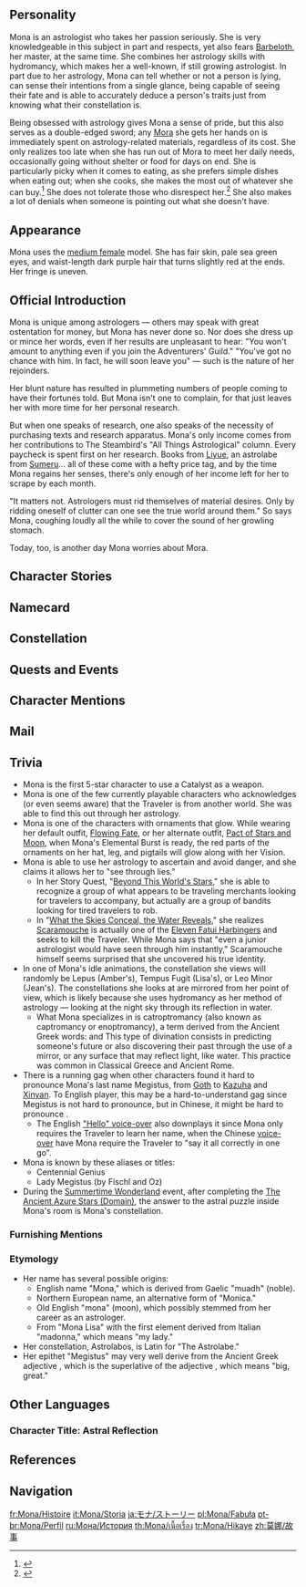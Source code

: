 {{CharacterTabs}}
{{Quote|A mysterious young astrologer who proclaims herself to be "Astrologist Mona Megistus," and who possesses abilities to match the title. Erudite, but prideful.<br />Though she is often strapped for cash and lives a life of thrift, she is resolved to never use astrology for profit... It is this very resolution that has caused her to constantly fret about money.|Description from the Official Website<ref>Official ''Genshin Impact'' Website: [https://genshin.hoyoverse.com/en/character/mondstadt?char=13 Mona]</ref>}}

==Personality==
{{Quote|A mysterious young astrologer who proclaims herself to be "Astrologist Mona Megistus," and who possesses abilities to match the title. Erudite, but prideful.|In-game character attributes and profile page text}}

Mona is an astrologist who takes her passion seriously. She is very knowledgeable in this subject in part and respects, yet also fears [[Barbeloth]], her master, at the same time. She combines her astrology skills with hydromancy, which makes her a well-known, if still growing astrologist. In part due to her astrology, Mona can tell whether or not a person is lying, can sense their intentions from a single glance, being capable of seeing their fate and is able to accurately deduce a person's traits just from knowing what their constellation is.

Being obsessed with astrology gives Mona a sense of pride, but this also serves as a double-edged sword; any [[Mora]] she gets her hands on is immediately spent on astrology-related materials, regardless of its cost. She only realizes too late when she has run out of Mora to meet her daily needs, occasionally going without shelter or food for days on end. She is particularly picky when it comes to eating, as she prefers simple dishes when eating out; when she cooks, she makes the most out of whatever she can buy.<ref>{{Ref/Companion|Mona}}</ref> She does not tolerate those who disrespect her.<ref>{{Ref/Quest|Where Ancient Stars Align}}</ref> She also makes a lot of denials when someone is pointing out what she doesn't have.

==Appearance==
{{See also|Flowing Fate|Pact of Stars and Moon}}
<!-- Keep appearance section short and concise. Limit to 3-4 sentences. Outfits should be described on the outfit pages. -->
Mona uses the [[:Category:Medium Female Characters|medium female]] model. She has fair skin, pale sea green eyes, and waist-length dark purple hair that turns slightly red at the ends. Her fringe is uneven.

==Official Introduction==
{{Official Introduction
|title=The shining stars above have long decided the fate of all.
|link=https://www.hoyolab.com/article/16276
|character=Mona
}}
{{Quote|Astrologist Mona Megistus's essays are truly fascinating. Not that I really get it, but it's super interesting nonetheless.|[[Ziwei]], a long-time reader of [[The Steambird]].}}

Mona is unique among astrologers &mdash; others may speak with great ostentation for money, but Mona has never done so. Nor does she dress up or mince her words, even if her results are unpleasant to hear: "You won't amount to anything even if you join the Adventurers' Guild." "You've got no chance with him. In fact, he will soon leave you" &mdash; such is the nature of her rejoinders.

Her blunt nature has resulted in plummeting numbers of people coming to have their fortunes told. But Mona isn't one to complain, for that just leaves her with more time for her personal research.

But when one speaks of research, one also speaks of the necessity of purchasing texts and research apparatus. Mona's only income comes from her contributions to The Steambird's "All Things Astrological" column. Every paycheck is spent first on her research. Books from [[Liyue]], an astrolabe from [[Sumeru]]... all of these come with a hefty price tag, and by the time Mona regains her senses, there's only enough of her income left for her to scrape by each month.

"It matters not. Astrologers must rid themselves of material desires. Only by ridding oneself of clutter can one see the true world around them." So says Mona, coughing loudly all the while to cover the sound of her growling stomach.

Today, too, is another day Mona worries about Mora.

==Character Stories==
{{Character Story
|title1        = Character Details
|text1         = <p>[[Teyvat]] is a place where people of all sorts go about their business. Merchants move products, knights patrol, and farmers till the land.</p><p>But if one were to ask Mona &mdash; the enigmatic and prideful astrologist &mdash; what she busies herself with, she will reply by saying that she is servicing a debt known as "life."</p><p>She will, however, vigorously deny being "poor," giving the following explanation:</p><p>"Beautiful veneers may obscure simple truths.</p><p>Exquisite food may mask its nutritional value.</p><p>One lives simply, all the better to expose this world's truths."</p><p>A frugal lifestyle, therefore, is a form of training to access the truth... Or so Mona will insist.</p><p>Teyvat is a place where people of all sorts go about their business, and even an enigmatic astrologist must look to hers.</p><p>&mdash;That said, it seems like bards might be the exception to this rule.</p>
|mention1      = a bard

|title2        = Character Story 1
|friendship2   = 2
|quest2        = Beyond This World's Stars
|text2         = <p>Recently, [[Barbeloth|Mona's teacher]], an old but highly skilled female astrologist, has entrusted a very important task to her.</p><p>Her teacher has an [[Alice|erstwhile rival-friend]] in [[Mondstadt]], and she wanted Mona to retrieve a highly confidential box from that person's successor.</p><p>"If you dare look inside that books... Well, you'll see."</p><p>That was the warning Mona received before departing.</p><p>To Mona's surprise, this successor was none other than the Spark Knight, [[Klee]].</p><p>The box was still extant, but due to Klee's actions and a series of accidents... Mona unwittingly unraveled the enigma behind the box.</p><p>"I&mdash;I'm done for. The thing inside this was the dark history of her youth... she will kill me if I go back like this..."</p><p>Mona was thus forced to stay in Mondstadt, beginning a bitterly frugal but bountifully fulfilling existence.</p>
|mention2      = "An erstwhile rival-friend",Klee,Barbeloth

|title3        = Character Story 2
|friendship3   = 3
|text3         = <p>Mona's astrology utilizes hydromancy, and she once explained the underlying principles thusly:</p><p>"It is people's fate that shines in the night sky, and though its reflection in water is but an illusion, it reveals the truth nonetheless."</p><p>No one else can quite comprehend this principle, but Mona's ability convinces people to believe in it anyway.</p><p>Albeit, sometimes grudgingly...</p><p>Her astrological readings are exceptionally precise, and she will neither lie nor hold anything back when revealing the results of her readings.</p><p>"Your son says that he's made it. That's a lie."</p><p>"You've got no chance with him. In fact, he will soon leave you."</p><p>The cold, hard truth is laid bare before people's eyes, complete with all the grisly details that they would rather remained buried.</p><p>Mona will make no exceptions to this, and as such she can seem completely lacking in human emotion.</p><p>But sometimes, on a clear night, she can be seen on a high mountain slope.</p><p>There, Mona gazes up at the stars in the sky &mdash; so close, she feels, that she could almost reach out and touch them &mdash; with gentle eyes, humming an unknown tune to herself.</p>
|mention3      = 

|title4        = Character Story 3
|friendship4   = 4
|text4         = <p>Having never studied the art of finance, the astrologist Mona is always hovering around the poverty line.</p><p>In order to save on food expenses, she once ate mushrooms for an entire month straight. If not for some relief funds coming from time to time, she would have had trouble eking out a living.</p><p>Mona does in fact have some money set aside. Even though she must eventually run dry without an income, she can slow the bleeding by scrimping in the food department.</p><p>So where does the rest of the Mora go? Well, if you've ever had a look inside her lab, then know that the big pile of astrology-related apparatus and tools in there didn't come out of thin air.</p><p>In fact, all of them come with a hefty price tag &mdash; books from [[Liyue]], an astrolabe from [[Sumeru]]... The shipping fees alone are impressive.</p><p>That Mona should be in abject poverty comes, therefore, as no surprise.</p><p>In order to support herself, Mona eventually took up a commercial contract &mdash; her contributions to a column about constellation in [[The Steambird]] have become her most stable income source.</p><p>Now having a monthly income, Mona could have left her life of poverty. But how could an astrologist's pursuit of knowledge end here?</p><p>Whenever she gets paid, Mona will immediately shell out on more astrology-related resources, returning to a state of destitution once more.</p><p>This process plays out every month.</p><p>Today, too, is another day Mona worries over Mora.</p>
|mention4      = 

|title5        = Character Story 4
|friendship5   = 5
|quest5        = Beyond This World's Stars
|text5         = <p>Mona will sometimes meet up with Klee and [[Albedo]], her primary reason being to get a free meal.</p><p>Secondary to that is to exchange pointers with Albedo.</p><p>Since they are both people who seek to unveil the principles of the world, and both are accomplished students of famed masters, aligning themselves with one another and working together is perfectly normal.</p><p>Mona staunchly defends her teacher's image in front of Albedo.</p><p>However, she also often complains about "that old hag."</p><p>"You speak of your illustrious lineage, yet you also refer to your master as a "hag" and a "stubborn dimwit." Which of these descriptions is accurate?"</p><p>Albedo could not help but ask this question &mdash; and when he did, Mona promptly realized that she had never given it much thought herself.</p><p>Stroking her chin, she pondered this paradox deeply for a moment, before responding:</p><p>"Hmph. The techniques passed down to me are exceptional, of course, but my teacher is not my equal.</p><p>Does she know the market rates for eggs, butter, or wheat? In this regard, I have already far surpassed her."</p>
|mention5      = Albedo,Klee,"That old hag"

|title6        = Character Story 5
|friendship6   = 6
|text6         = <p>During her apprenticeship, Mona found that the subtle abstractions of her master's teachings could explain the laws that governed the existence of all things.</p><p>Human hearts were guided by these laws, and if one had great enough powers of calculation, all the mysteries of the world could be understood.</p><p>Mona once believed this to be true.</p><p>But when she had to strike out on her own and live day-to-day, she found herself doubting.</p><p>Not everyone lived wealthy and comfortable lives. Some neither had food nor warm clothes, living no differently from beggars.</p><p>And it was just such an adventurer who, when meeting Mona while she was out looking for fruits and vegetables to fill her stomach, shared half their food with her.</p><p>"Out here, we've gotta have each other's backs."</p><p>This was not something inscribed on these so-called principles of the world. And many other such things she encountered on her journey &mdash; the honesty of a thief, a robber's change of heart, a coward's courage, the good deeds of a wicked person...</p><p>Mona began to have some doubts, but she also felt like she finally had her feet on solid ground.</p><p>When she was again alone with her thoughts under the stars, she marveled that her research had been so full of holes.</p><p>Perhaps she would have to continue researching the world's principles for the rest of her life.</p>
|mention6      = Barbeloth

|title7        = All Things Astrological
|friendship7   = 4
|text7         = <p>The [[Court of Fontaine]]'s mainline newspaper, The Steambird, has many a featured section that contains all sorts of news and gossip drawn from every corner of the seven nations.</p><p>The section Mona contributes to is known as "All Things Astrological," and it is a column specifically targeted at hobbyists and professionals. That she had this opportunity at all was pure chance.</p><p>When the previous contributing author was traveling the world, he heard tell of a strange astrologist, and his hobbyist's curiosity compelled him to seek her out.</p><p>Their correspondence left him deeply impressed.</p><p>As it happened, he was also looking to retire, and seeing that Mona was strapped for Mora, reached out to help her by recommending her to the editor-in-chief of The Steambird.</p><p>When Mona released her first column, "An Introduction to Astrology," the column, heretofore known for being easy reading, experienced a massive shift in tone.</p><p>Most of each issue was dedicated to discussing the movement of celestial bodies and other difficult (and obscure) topics. Academic quotations, dense footnotes and even the occasional hand-drawn star maps abounded in these writings.</p><p>The editor-in-chief could not help but feel worried that this approach was too academic. Would it find acceptance with long-time readers? As it turned out, there was no need to fret. The publishing house received a great many letters that read something like this:</p><p>"Wow, this is amazing. I don't really get it, but this is super interesting. Consider me a fan of Astrologist Mona Megistus."</p><p>After getting approval to continue submitting manuscripts, Mona could finally heave a sigh of relief.</p><p>Now, how best to celebrate... Ah yes. Perhaps she should use her first paycheck to purchase that latest-edition planetarium she'd had her eye on for a while now...</p>
|mention7      = 

|title8        = Vision
|friendship8   = 6
|text8         = <p>To Mona, that her [[Vision]] was sent to her from the gods doesn't mean a great deal.</p><p>This is not to say that possessing an external focus for elemental power is not useful.</p><p>Having power is always a good thing, but when compared to lofty "truth," "martial prowess" is such a pathetically small concept.</p><p>The gods, too, are bound by the rules of this world. Mona seeks the final truth of the world, hidden amidst the sea of stars.</p><p>As such, she does not have any reverence for her Vision, which the people of this world consider to be a sign of divine favor and the source of all power.</p><p>Nonetheless, this item that serves no practical use in her hands is something that she treasures greatly.</p><p>It was gifted to her by her teacher as a teaching aid, and it is the only evidence of their time together as master and pupil.</p><p>She preserves these distant memories with great care. This exquisitely-made teaching aid thus accompanied her everywhere, like an accessory worn by any other maiden.</p><p>Until one day, when a Vision of her very own would quietly indwell this old teaching aid...</p>
|mention8      = Barbeloth
}}

==Namecard==
{{Namecard|Mona: Starry Sky}}

==Constellation==
{{Constellation Lore|Astrolabos}}

==Quests and Events==
{{Quests and Events}}

==Character Mentions==
{{Character Mentions}}

==Mail==
{{Mails by Category List|noheader=1}}

==Trivia==
* Mona is the first 5-star character to use a Catalyst as a weapon.
* Mona is one of the few currently playable characters who acknowledges (or even seems aware) that the Traveler is from another world. She was able to find this out through her astrology.
* Mona is one of the characters with ornaments that glow. While wearing her default outfit, [[Flowing Fate]], or her alternate outfit, [[Pact of Stars and Moon]], when Mona's Elemental Burst is ready, the red parts of the ornaments on her hat, leg, and pigtails will glow along with her Vision.
* Mona is able to use her astrology to ascertain and avoid danger, and she claims it allows her to "see through lies."
** In her Story Quest, "[[Beyond This World's Stars]]," she is able to recognize a group of what appears to be traveling merchants looking for travelers to accompany, but actually are a group of bandits looking for tired travelers to rob.
** In "[[What the Skies Conceal, the Water Reveals]]," she realizes [[Scaramouche]] is actually one of the [[Eleven Fatui Harbingers]] and seeks to kill the Traveler. While Mona says that "even a junior astrologist would have seen through him instantly," Scaramouche himself seems surprised that she uncovered his true identity.
* In one of Mona's idle animations, the constellation she views will randomly be Lepus (Amber's), Tempus Fugit (Lisa's), or Leo Minor (Jean's). The constellations she looks at are mirrored from her point of view, which is likely because she uses hydromancy as her method of astrology &mdash; looking at the night sky through its reflection in water.
** What Mona specializes in is catroptromancy (also known as captromancy or enoptromancy), a term derived from the Ancient Greek words: {{Lang|mini=1|grc=κάτοπτρον|grc_rm=katoptron|grc_tl=mirror,}} and {{Lang|mini=1|grc=μαντεία|grc_rm=manteia|grc_tl=divination.}} This type of divination consists in predicting someone's future or also discovering their past through the use of a mirror, or any surface that may reflect light, like water. This practice was common in Classical Greece and Ancient Rome.
* There is a running gag when other characters found it hard to pronounce Mona's last name Megistus, from [[Goth]] to [[Kazuha]] and [[Xinyan]]. To English player, this may be a hard-to-understand gag since Megistus is not hard to pronounce, but in Chinese, it might be hard to pronounce {{zh|梅姬斯图斯|rm=Méijīsītúsī|tl=Megistus}}.
** The English [[Mona/Voice-Overs#Hello|"Hello" voice-over]] also downplays it since Mona only requires the Traveler to learn her name, when the Chinese [[Mona/Voice-Overs/Chinese#Hello|voice-over]] have Mona require the Traveler to "say it all correctly in one go".
* Mona is known by these aliases or titles:
** Centennial Genius
** Lady Megistus (by Fischl and Oz)
* During the [[Summertime Wonderland]] event, after completing the [[The Ancient Azure Stars (Domain)]], the answer to the astral puzzle inside Mona's room is Mona's constellation.

===Furnishing Mentions===
{{Character Furnishing Mentions}}

===Etymology===
* Her name has several possible origins:
** English name "Mona," which is derived from Gaelic "muadh" (noble).
** Northern European name, an alternative form of "Monica."
** Old English "mona" (moon), which possibly stemmed from her career as an astrologer.
** From "Mona Lisa" with the first element derived from Italian "madonna," which means "my lady."
* Her constellation, Astrolabos, is Latin for "The Astrolabe."
* Her epithet "Megistus" may very well derive from the Ancient Greek adjective {{Lang|mini=1|grc=μέγιστος}}, which is the superlative of the adjective {{Lang|mini=1|grc=μέγας}}, which means "big, great."

==Other Languages==
===Character Title: Astral Reflection===
{{Other Languages
|en      = Astral Reflection
|zhs     = 星天水镜
|zhs_rm  = Xīngtiān Shuǐjìng
|zht     = 星天水鏡
|zht_rm  = Xīngtiān Shuǐjìng
|zh_tl   = 
|ja      = 星天水鏡
|ja_rm   = Seiten Mizukagami{{Assumed}}
|ja_tl   = Water Reflecting the Starry Sky{{Sino|ja}}
|ko      = 별하늘의 물거울
|ko_rm   = Byeolhaneul-ui Mulgeoul
|ko_tl   = Water-Mirror of Starry Sky
|es      = La Observadora de los Astros
|es_tl   = The Observer of Stars
|fr      = Réflexion astrale
|fr_tl   = Astral Reflection
|ru      = Звёздное отражение
|ru_tl   = Starry Reflection
|th      = เงาสะท้อนดวงดาว
|th_rm   = 
|th_tl   = 
|vi      = Thủy Kính Thiên Tinh
|vi_tl   = Celestial Water Glass
|de      = Abbildung der Sterne im Wasser
|de_tl   = Depiction of the Stars in the Water
|id      = Astral Reflection
|pt      = Reflexão Astral
|pt_tl   = Astral Reflection
|tr      = Astral Yansıma
|tr_tl   = 
|it      = Riflesso astrale
|it_tl   = Astral Reflection
}}

==References==
{{Reflist}}

==Navigation==
{{Character Navbox|link type=lore}}

[[fr:Mona/Histoire]]
[[it:Mona/Storia]]
[[ja:モナ/ストーリー]]
[[pl:Mona/Fabuła]]
[[pt-br:Mona/Perfil]]
[[ru:Мона/История]]
[[th:Mona/เนื้อเรื่อง]]
[[tr:Mona/Hikaye]]
[[zh:莫娜/故事]]